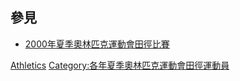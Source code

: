 {{Commons category|2000 Summer Olympics athletes}}
{{categoryTOC}}

== 參見 ==
* [[2000年夏季奧林匹克運動會田徑比賽|2000年夏季奧林匹克運動會田徑比賽]]

[[Category:2000年夏季奧林匹克運動會運動員|Athletics]]
[[Category:各年夏季奧林匹克運動會田徑運動員|Category:各年夏季奧林匹克運動會田徑運動員]]